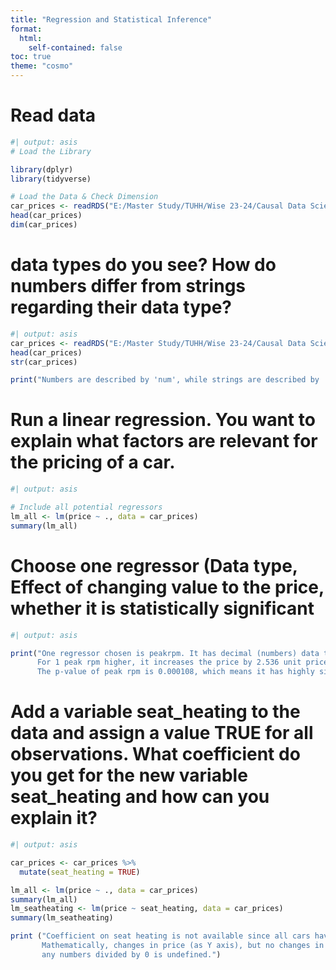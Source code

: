 ```yaml
---
title: "Regression and Statistical Inference"
format:
  html:
    self-contained: false
toc: true
theme: "cosmo"
---
```



# Read data
```r
#| output: asis
# Load the Library

library(dplyr)
library(tidyverse)

# Load the Data & Check Dimension
car_prices <- readRDS("E:/Master Study/TUHH/Wise 23-24/Causal Data Science for Business Analytics/Causal_Data_Science_Data/car_prices.rds")
head(car_prices)
dim(car_prices)
```

# data types do you see? How do numbers differ from strings regarding their data type?
```r
#| output: asis
car_prices <- readRDS("E:/Master Study/TUHH/Wise 23-24/Causal Data Science for Business Analytics/Causal_Data_Science_Data/car_prices.rds")
head(car_prices)
str(car_prices)

print("Numbers are described by 'num', while strings are described by 'chr'. In this dataset, another data type is also exist, which is boolean described by 'logic'")
```

# Run a linear regression. You want to explain what factors are relevant for the pricing of a car.
```r
#| output: asis

# Include all potential regressors
lm_all <- lm(price ~ ., data = car_prices)
summary(lm_all)
```

# 	Choose one regressor (Data type, Effect of changing value to the price, whether it is statistically significant
```r
#| output: asis

print("One regressor chosen is peakrpm. It has decimal (numbers) data type. Its effect on the price can be shown by its slope (coefficient).
      For 1 peak rpm higher, it increases the price by 2.536 unit price. The peak rpm effect on price is statistically significant, indicated by p-value much lower than <0.05.
      The p-value of peak rpm is 0.000108, which means it has highly significant effect on price.")
```

#  Add a variable seat_heating to the data and assign a value TRUE for all observations. What coefficient do you get for the new variable seat_heating and how can you explain it?
```r
#| output: asis

car_prices <- car_prices %>%
  mutate(seat_heating = TRUE)

lm_all <- lm(price ~ ., data = car_prices)
summary(lm_all)
lm_seatheating <- lm(price ~ seat_heating, data = car_prices)
summary(lm_seatheating)

print ("Coefficient on seat heating is not available since all cars have seat heating but it doesn't increase the price.
       Mathematically, changes in price (as Y axis), but no changes in seat heating (as X axis) would result delta Y/ delta X not available N/A since
       any numbers divided by 0 is undefined.")
```